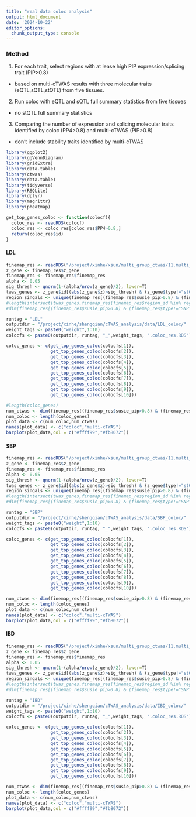 ```yaml
---
title: "real data coloc analysis"
output: html_document
date: '2024-10-22'
editor_options: 
  chunk_output_type: console
---
```


### Method
1. For each trait, select regions with at lease high PIP expression/splicing trait (PIP>0.8)
- based on multi-cTWAS results with three molecular traits (eQTL,sQTL,stQTL) from five tissues.
2. Run coloc with eQTL and sQTL full summary statistics from five tissues
- no stQTL full summary statistics
3. Comparing the number of expression and splicing molecular traits identified by coloc (PP4>0.8) and multi-cTWAS (PIP>0.8)
- don't include stability traits identified by multi-cTWAS

```r
library(ggplot2)
library(ggVennDiagram)
library(gridExtra)
library(data.table)
library(ctwas)
library(data.table)
library(tidyverse)
library(RSQLite)
library(dplyr)
library(magrittr)
library(pheatmap)

get_top_genes_coloc <- function(colocf){
  coloc_res <- readRDS(colocf)
  coloc_res <- coloc_res[coloc_res$PP4>0.8,]
  return(coloc_res$id)
}
```

#### LDL
```r
finemap_res <- readRDS("/project/xinhe/xsun/multi_group_ctwas/11.multi_group_1008/results/LDL-ukb-d-30780_irnt/LDL-ukb-d-30780_irnt.ctwas.res.RDS")
z_gene <- finemap_res$z_gene
finemap_res <- finemap_res$finemap_res
alpha <- 0.05
sig_thresh <- qnorm(1-(alpha/nrow(z_gene)/2), lower=T)
twas_genes <- z_gene$id[(abs(z_gene$z)>sig_thresh) & (z_gene$type!="stQTL")]
region_singals <- unique(finemap_res[(finemap_res$susie_pip>0.8) & (finemap_res$type!="SNP") & !is.na((finemap_res$cs)) & (finemap_res$type!="stQTL"),]$region_id)
#length(intersect(twas_genes,finemap_res[finemap_res$region_id %in% region_singals,]$id))
#dim(finemap_res[(finemap_res$susie_pip>0.8) & (finemap_res$type!="SNP") & !is.na((finemap_res$cs)) & (finemap_res$type!="stQTL"),])

runtag = "LDL"
outputdir = "/project/xinhe/shengqian/cTWAS_analysis/data/LDL_coloc/"
weight_tags <- paste0("weight",1:10)
colocfs <- paste0(outputdir, runtag, "_",weight_tags, ".coloc_res.RDS")

coloc_genes <- c(get_top_genes_coloc(colocfs[1]),
                 get_top_genes_coloc(colocfs[2]),
                 get_top_genes_coloc(colocfs[3]),
                 get_top_genes_coloc(colocfs[4]),
                 get_top_genes_coloc(colocfs[5]),
                 get_top_genes_coloc(colocfs[6]),
                 get_top_genes_coloc(colocfs[7]),
                 get_top_genes_coloc(colocfs[8]),
                 get_top_genes_coloc(colocfs[9]),
                 get_top_genes_coloc(colocfs[10]))

#length(coloc_genes)
num_ctwas <- dim(finemap_res[(finemap_res$susie_pip>0.8) & (finemap_res$type!="SNP") & !is.na((finemap_res$cs)) & (finemap_res$type!="stQTL"),])[1]
num_coloc <- length(coloc_genes)
plot_data <- c(num_coloc,num_ctwas)
names(plot_data) <- c("coloc","multi-cTWAS")
barplot(plot_data,col = c("#ffff99","#fb8072"))
```

#### SBP
```r
finemap_res <- readRDS("/project/xinhe/xsun/multi_group_ctwas/11.multi_group_1008/results/SBP-ukb-a-360/SBP-ukb-a-360.ctwas.res.RDS")
z_gene <- finemap_res$z_gene
finemap_res <- finemap_res$finemap_res
alpha <- 0.05
sig_thresh <- qnorm(1-(alpha/nrow(z_gene)/2), lower=T)
twas_genes <- z_gene$id[(abs(z_gene$z)>sig_thresh) & (z_gene$type!="stQTL")]
region_singals <- unique(finemap_res[(finemap_res$susie_pip>0.8) & (finemap_res$type!="SNP") & !is.na((finemap_res$cs)) & (finemap_res$type!="stQTL"),]$region_id)
#length(intersect(twas_genes,finemap_res[finemap_res$region_id %in% region_singals,]$id))
#dim(finemap_res[(finemap_res$susie_pip>0.8) & (finemap_res$type!="SNP") & !is.na((finemap_res$cs)) & (finemap_res$type!="stQTL"),])

runtag = "SBP"
outputdir = "/project/xinhe/shengqian/cTWAS_analysis/data/SBP_coloc/"
weight_tags <- paste0("weight",1:10)
colocfs <- paste0(outputdir, runtag, "_",weight_tags, ".coloc_res.RDS")

coloc_genes <- c(get_top_genes_coloc(colocfs[1]),
                 get_top_genes_coloc(colocfs[2]),
                 get_top_genes_coloc(colocfs[3]),
                 get_top_genes_coloc(colocfs[4]),
                 get_top_genes_coloc(colocfs[5]),
                 get_top_genes_coloc(colocfs[6]),
                 get_top_genes_coloc(colocfs[7]),
                 get_top_genes_coloc(colocfs[8]),
                 get_top_genes_coloc(colocfs[9]),
                 get_top_genes_coloc(colocfs[10]))

num_ctwas <- dim(finemap_res[(finemap_res$susie_pip>0.8) & (finemap_res$type!="SNP") & !is.na((finemap_res$cs)) & (finemap_res$type!="stQTL"),])[1]
num_coloc <- length(coloc_genes)
plot_data <- c(num_coloc,num_ctwas)
names(plot_data) <- c("coloc","multi-cTWAS")
barplot(plot_data,col = c("#ffff99","#fb8072"))
```

#### IBD
```r
finemap_res <- readRDS("/project/xinhe/xsun/multi_group_ctwas/11.multi_group_1008/results/IBD-ebi-a-GCST004131/IBD-ebi-a-GCST004131.ctwas.res.RDS")
z_gene <- finemap_res$z_gene
finemap_res <- finemap_res$finemap_res
alpha <- 0.05
sig_thresh <- qnorm(1-(alpha/nrow(z_gene)/2), lower=T)
twas_genes <- z_gene$id[(abs(z_gene$z)>sig_thresh) & (z_gene$type!="stQTL")]
region_singals <- unique(finemap_res[(finemap_res$susie_pip>0.8) & (finemap_res$type!="SNP") & !is.na((finemap_res$cs)) & (finemap_res$type!="stQTL"),]$region_id)
#length(intersect(twas_genes,finemap_res[finemap_res$region_id %in% region_singals,]$id))
#dim(finemap_res[(finemap_res$susie_pip>0.8) & (finemap_res$type!="SNP") & !is.na((finemap_res$cs)) & (finemap_res$type!="stQTL"),])

runtag = "IBD"
outputdir = "/project/xinhe/shengqian/cTWAS_analysis/data/IBD_coloc/"
weight_tags <- paste0("weight",1:10)
colocfs <- paste0(outputdir, runtag, "_",weight_tags, ".coloc_res.RDS")

coloc_genes <- c(get_top_genes_coloc(colocfs[1]),
                 get_top_genes_coloc(colocfs[2]),
                 get_top_genes_coloc(colocfs[3]),
                 get_top_genes_coloc(colocfs[4]),
                 get_top_genes_coloc(colocfs[5]),
                 get_top_genes_coloc(colocfs[6]),
                 get_top_genes_coloc(colocfs[7]),
                 get_top_genes_coloc(colocfs[8]),
                 get_top_genes_coloc(colocfs[9]),
                 get_top_genes_coloc(colocfs[10]))

num_ctwas <- dim(finemap_res[(finemap_res$susie_pip>0.8) & (finemap_res$type!="SNP") & !is.na((finemap_res$cs)) & (finemap_res$type!="stQTL"),])[1]
num_coloc <- length(coloc_genes)
plot_data <- c(num_coloc,num_ctwas)
names(plot_data) <- c("coloc","multi-cTWAS")
barplot(plot_data,col = c("#ffff99","#fb8072"))
```




